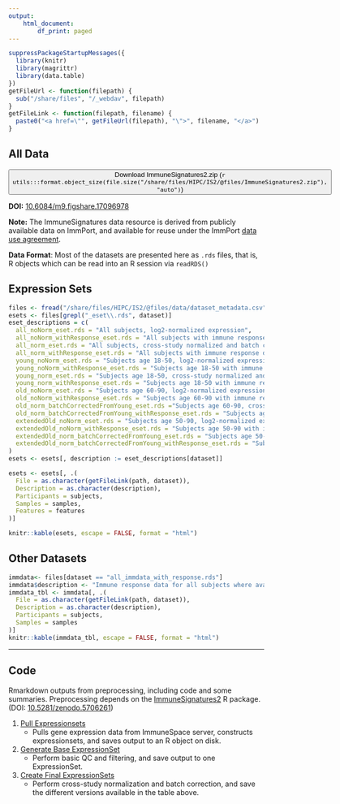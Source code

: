 ```yaml
---
output:
    html_document:
        df_print: paged
---
```


```r
suppressPackageStartupMessages({
  library(knitr)
  library(magrittr)
  library(data.table)
})
getFileUrl <- function(filepath) {
  sub("/share/files", "/_webdav", filepath)
}
getFileLink <- function(filepath, filename) {
  paste0("<a href=\"", getFileUrl(filepath), "\">", filename, "</a>")
}
```


## All Data

<a href="/_webdav/HIPC/IS2/@files/ImmuneSignatures2.zip"><button>Download ImmuneSignatures2.zip (`r utils:::format.object_size(file.size("/share/files/HIPC/IS2/@files/ImmuneSignatures2.zip"), "auto")`)</button></a>

__DOI:__ [10.6084/m9.figshare.17096978](https://doi.org/10.6084/m9.figshare.17096978.v1)

__Note:__ The ImmuneSignatures data resource is derived from publicly available data on ImmPort, and available for reuse under the ImmPort [data use agreement](https://www.immport.org/agreement).

__Data Format__: Most of the datasets are presented here as `.rds` files, that is,
R objects which can be read into an R session via `readRDS()`


## Expression Sets

<div class="is2-downloads table-condensed">
```r
files <- fread("/share/files/HIPC/IS2/@files/data/dataset_metadata.csv")
esets <- files[grepl("_eset\\.rds", dataset)]
eset_descriptions = c(
  all_noNorm_eset.rds = "All subjects, log2-normalized expression",
  all_noNorm_withResponse_eset.rds = "All subjects with immune response data, log2-normalized expression",
  all_norm_eset.rds = "All subjects, cross-study normalized and batch corrected expression",
  all_norm_withResponse_eset.rds = "All subjects with immune response data, cross-study normalized and batch corrected expression",
  young_noNorm_eset.rds = "Subjects age 18-50, log2-normalized expression",
  young_noNorm_withResponse_eset.rds = "Subjects age 18-50 with immune response data, log2-normalized expression",
  young_norm_eset.rds = "Subjects age 18-50, cross-study normalized and batch corrected expression",
  young_norm_withResponse_eset.rds = "Subjects age 18-50 with immune response data, cross-study normalized and batch corrected expression",
  old_noNorm_eset.rds = "Subjects age 60-90, log2-normalized expression",
  old_noNorm_withResponse_eset.rds = "Subjects age 60-90 with immune response data, log2-normalized expression",
  old_norm_batchCorrectedFromYoung_eset.rds ="Subjects age 60-90, cross-study normalized and batch corrected using correction coefficients from young",
  old_norm_batchCorrectedFromYoung_withResponse_eset.rds = "Subjects age 60-90 with immune response data, cross-study normalized and batch corrected using correction coefficients from young",
  extendedOld_noNorm_eset.rds = "Subjects age 50-90, log2-normalized expression",
  extendedOld_noNorm_withResponse_eset.rds = "Subjects age 50-90 with immune response data, log2-normalized coutns",
  extendedOld_norm_batchCorrectedFromYoung_eset.rds = "Subjects age 50-90, log2-normalized counts",
  extendedOld_norm_batchCorrectedFromYoung_withResponse_eset.rds = "Subjects age 50-90 with immune response data, cross-study normalized and batch corrected using correction coefficients from young"
)
esets <- esets[, description := eset_descriptions[dataset]]

esets <- esets[, .(
  File = as.character(getFileLink(path, dataset)),
  Description = as.character(description),
  Participants = subjects,
  Samples = samples,
  Features = features
)]

knitr::kable(esets, escape = FALSE, format = "html")
```
</div>


## Other Datasets

<div class="is2-downloads table-condensed">
```r
immdata<- files[dataset == "all_immdata_with_response.rds"]
immdata$description <- "Immune response data for all subjects where available. This dataset includes one entry per participant, with metadata and the derived immune response call."
immdata_tbl <- immdata[, .(
  File = as.character(getFileLink(path, dataset)),
  Description = as.character(description),
  Participants = subjects,
  Samples = samples
)]
knitr::kable(immdata_tbl, escape = FALSE, format = "html")
```
</div>


---


## Code

Rmarkdown outputs from preprocessing, including code and some summaries. Preprocessing depends on the [ImmuneSignatures2](https://github.com/RGLab/ImmuneSignatures2) R package. (DOI: [10.5281/zenodo.5706261](https://zenodo.org/record/5706261#.YaVs1caIZQI))

1. [Pull Expressionsets](/_webdav/HIPC/IS2/%40files/data/html_outputs/pull_esets.html){target="_blank"}
    * Pulls gene expression data from ImmuneSpace server, constructs expressionsets,
    and saves output to an R object on disk.
1. [Generate Base ExpressionSet](/_webdav/HIPC/IS2/%40files/data/html_outputs/generate_base_eset.html){target="_blank"}
    * Perform basic QC and filtering, and save output to one ExpressionSet.
1. [Create Final ExpressionSets](/_webdav/HIPC/IS2/%40files/data/html_outputs/create_final_esets.html){target="_blank"}
    * Perform cross-study normalization and batch correction, and save the different
    versions available in the table above.


<style>
  .is2-downloads td, .is2-downloads th {
    border: 1px solid #ddd;
    padding: 3px;
  }
  .is2-downloads tr:nth-child(even){background-color: #f2f2f2;}
  .is2-downloads tr:hover {background-color: #ddd;}
  .is2-downloads th {
    background-color: #255c97;
    text-align: left;
    color: white;
    font-size: 15px;
    font-weight: bold;
    padding: 3px;
  }
</style>